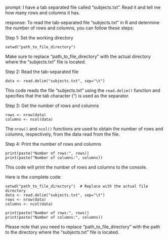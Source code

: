 prompt:
I have a tab separated file called "subjects.txt". Read it and tell me how many rows and columns it has. 

response:
To read the tab-separated file "subjects.txt" in R and determine the number of rows and columns, you can follow these steps:

Step 1: Set the working directory
```
setwd("path_to_file_directory")
```
Make sure to replace "path_to_file_directory" with the actual directory where the "subjects.txt" file is located.

Step 2: Read the tab-separated file
```
data <- read.delim("subjects.txt", sep="\t")
```
This code reads the file "subjects.txt" using the `read.delim()` function and specifies that the tab character ("\t") is used as the separator.

Step 3: Get the number of rows and columns
```
rows <- nrow(data)
columns <- ncol(data)
```
The `nrow()` and `ncol()` functions are used to obtain the number of rows and columns, respectively, from the data read from the file.

Step 4: Print the number of rows and columns
```
print(paste("Number of rows:", rows))
print(paste("Number of columns:", columns))
```
This code will print the number of rows and columns to the console.

Here is the complete code:
```
setwd("path_to_file_directory")  # Replace with the actual file directory
data <- read.delim("subjects.txt", sep="\t")
rows <- nrow(data)
columns <- ncol(data)

print(paste("Number of rows:", rows))
print(paste("Number of columns:", columns))
```

Please note that you need to replace "path_to_file_directory" with the path to the directory where the "subjects.txt" file is located.
